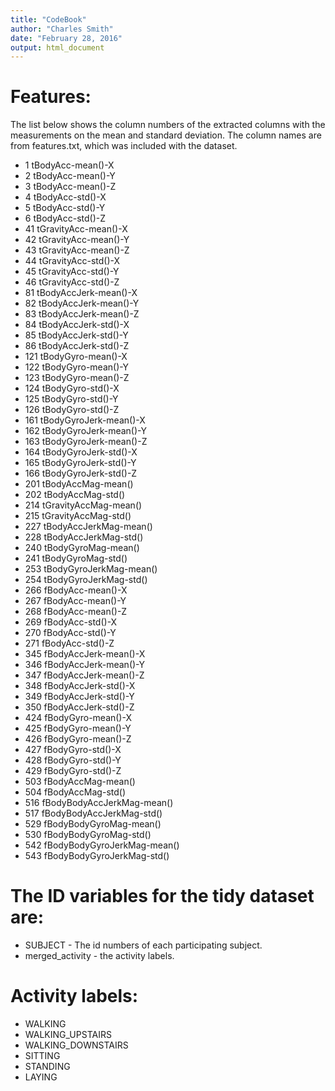 ---
title: "CodeBook"
author: "Charles Smith"
date: "February 28, 2016"
output: html_document
---

# Features:

The list below shows the column numbers of the extracted columns with the measurements on the mean and standard deviation.  The column names are from features.txt, which was included with the dataset.

* 1 tBodyAcc-mean()-X
* 2 tBodyAcc-mean()-Y
* 3 tBodyAcc-mean()-Z
* 4 tBodyAcc-std()-X
* 5 tBodyAcc-std()-Y
* 6 tBodyAcc-std()-Z
* 41 tGravityAcc-mean()-X
* 42 tGravityAcc-mean()-Y
* 43 tGravityAcc-mean()-Z
* 44 tGravityAcc-std()-X
* 45 tGravityAcc-std()-Y
* 46 tGravityAcc-std()-Z
* 81 tBodyAccJerk-mean()-X
* 82 tBodyAccJerk-mean()-Y
* 83 tBodyAccJerk-mean()-Z
* 84 tBodyAccJerk-std()-X
* 85 tBodyAccJerk-std()-Y
* 86 tBodyAccJerk-std()-Z
* 121 tBodyGyro-mean()-X
* 122 tBodyGyro-mean()-Y
* 123 tBodyGyro-mean()-Z
* 124 tBodyGyro-std()-X
* 125 tBodyGyro-std()-Y
* 126 tBodyGyro-std()-Z
* 161 tBodyGyroJerk-mean()-X
* 162 tBodyGyroJerk-mean()-Y
* 163 tBodyGyroJerk-mean()-Z
* 164 tBodyGyroJerk-std()-X
* 165 tBodyGyroJerk-std()-Y
* 166 tBodyGyroJerk-std()-Z
* 201 tBodyAccMag-mean()
* 202 tBodyAccMag-std()
* 214 tGravityAccMag-mean()
* 215 tGravityAccMag-std()
* 227 tBodyAccJerkMag-mean()
* 228 tBodyAccJerkMag-std()
* 240 tBodyGyroMag-mean()
* 241 tBodyGyroMag-std()
* 253 tBodyGyroJerkMag-mean()
* 254 tBodyGyroJerkMag-std()
* 266 fBodyAcc-mean()-X
* 267 fBodyAcc-mean()-Y
* 268 fBodyAcc-mean()-Z
* 269 fBodyAcc-std()-X
* 270 fBodyAcc-std()-Y
* 271 fBodyAcc-std()-Z
* 345 fBodyAccJerk-mean()-X
* 346 fBodyAccJerk-mean()-Y
* 347 fBodyAccJerk-mean()-Z
* 348 fBodyAccJerk-std()-X
* 349 fBodyAccJerk-std()-Y
* 350 fBodyAccJerk-std()-Z
* 424 fBodyGyro-mean()-X
* 425 fBodyGyro-mean()-Y
* 426 fBodyGyro-mean()-Z
* 427 fBodyGyro-std()-X
* 428 fBodyGyro-std()-Y
* 429 fBodyGyro-std()-Z
* 503 fBodyAccMag-mean()
* 504 fBodyAccMag-std()
* 516 fBodyBodyAccJerkMag-mean()
* 517 fBodyBodyAccJerkMag-std()
* 529 fBodyBodyGyroMag-mean()
* 530 fBodyBodyGyroMag-std()
* 542 fBodyBodyGyroJerkMag-mean()
* 543 fBodyBodyGyroJerkMag-std()

# The ID variables for the tidy dataset are:

* SUBJECT - The id numbers of each participating subject.
* merged_activity - the activity labels.

# Activity labels:

* WALKING
* WALKING_UPSTAIRS
* WALKING_DOWNSTAIRS
* SITTING
* STANDING
* LAYING

